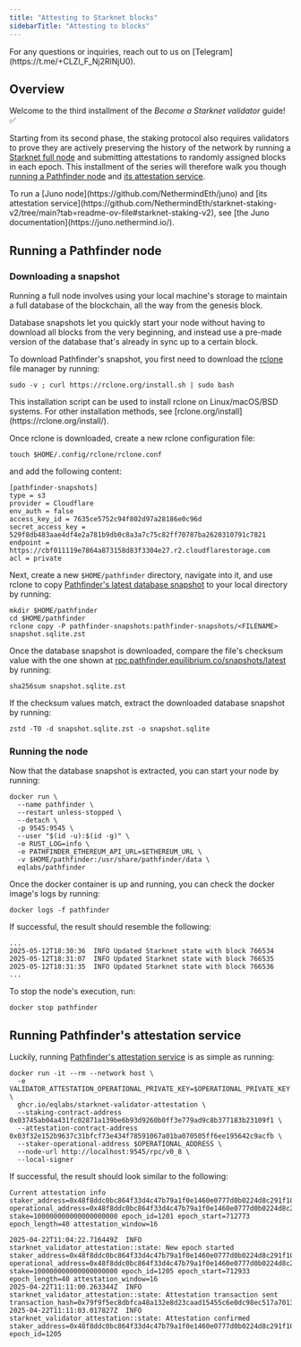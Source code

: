 ```yaml
---
title: "Attesting to Starknet blocks"
sidebarTitle: "Attesting to blocks"
---
```


<Warning>
For any questions or inquiries, reach out to us on [Telegram](https://t.me/+CLZl_F_Nj2RlNjU0).
</Warning>

## Overview

Welcome to the third installment of the *Become a Starknet validator* guide! ✅

Starting from its second phase, the staking protocol also requires validators to prove they are actively preserving the history of the network by running a [Starknet full node](/ecosystem/overview/) and submitting attestations to randomly assigned blocks in each epoch. This installment of the series will therefore walk you though [running a Pathfinder node](/guides/becoming-a-validator/pathfinder#running-a-pathfinder-node) and [its attestation service](/guides/becoming-a-validator/pathfinder#running-pathfinder's-attestation-service).

<Note>
To run a [Juno node](https://github.com/NethermindEth/juno) and [its attestation service](https://github.com/NethermindEth/starknet-staking-v2/tree/main?tab=readme-ov-file#starknet-staking-v2), see [the Juno documentation](https://juno.nethermind.io/).
</Note>

## Running a Pathfinder node

### Downloading a snapshot

Running a full node involves using your local machine's storage to maintain a full database of the blockchain, all the way from the genesis block.

Database snapshots let you quickly start your node without having to download all blocks from the very beginning, and instead use a pre-made version of the database that's already in sync up to a certain block.

To download Pathfinder's snapshot, you first need to download the [rclone](https://rclone.org/) file manager by running:

```shell
sudo -v ; curl https://rclone.org/install.sh | sudo bash

```

<Note>
This installation script can be used to install rclone on Linux/macOS/BSD systems. For other installation methods, see [rclone.org/install](https://rclone.org/install/).
</Note>

Once rclone is downloaded, create a new rclone configuration file:

```shell
touch $HOME/.config/rclone/rclone.conf

```

and add the following content:

```shell
[pathfinder-snapshots]
type = s3
provider = Cloudflare
env_auth = false
access_key_id = 7635ce5752c94f802d97a28186e0c96d
secret_access_key = 529f8db483aae4df4e2a781b9db0c8a3a7c75c82ff70787ba2620310791c7821
endpoint = https://cbf011119e7864a873158d83f3304e27.r2.cloudflarestorage.com
acl = private

```

Next, create a new `$HOME/pathfinder` directory, navigate into it, and use rclone to copy [Pathfinder's latest database snapshot](https://rpc.pathfinder.equilibrium.co/snapshots/latest) to your local directory by running:

```shell
mkdir $HOME/pathfinder
cd $HOME/pathfinder
rclone copy -P pathfinder-snapshots:pathfinder-snapshots/<FILENAME> snapshot.sqlite.zst

```

Once the database snapshot is downloaded, compare the file's checksum value with the one shown at [rpc.pathfinder.equilibrium.co/snapshots/latest](https://rpc.pathfinder.equilibrium.co/snapshots/latest) by running:

```shell
sha256sum snapshot.sqlite.zst

```

If the checksum values match, extract the downloaded database snapshot by running:

```shell
zstd -T0 -d snapshot.sqlite.zst -o snapshot.sqlite

```

### Running the node

Now that the database snapshot is extracted, you can start your node by running:

```shell
docker run \
  --name pathfinder \
  --restart unless-stopped \
  --detach \
  -p 9545:9545 \
  --user "$(id -u):$(id -g)" \
  -e RUST_LOG=info \
  -e PATHFINDER_ETHEREUM_API_URL=$ETHEREUM_URL \
  -v $HOME/pathfinder:/usr/share/pathfinder/data \
  eqlabs/pathfinder

```

Once the docker container is up and running, you can check the docker image's logs by running:

```shell
docker logs -f pathfinder

```

If successful, the result should resemble the following:

```shell
...
2025-05-12T18:30:36  INFO Updated Starknet state with block 766534
2025-05-12T18:31:07  INFO Updated Starknet state with block 766535
2025-05-12T18:31:35  INFO Updated Starknet state with block 766536
...

```

<Note>
To stop the node's execution, run:

```shell
docker stop pathfinder
```
</Note>

## Running Pathfinder's attestation service

Luckily, running [Pathfinder's attestation service](https://github.com/eqlabs/starknet-validator-attestation/tree/main) is as simple as running:

```shell
docker run -it --rm --network host \
  -e VALIDATOR_ATTESTATION_OPERATIONAL_PRIVATE_KEY=$OPERATIONAL_PRIVATE_KEY \
  ghcr.io/eqlabs/starknet-validator-attestation \
  --staking-contract-address 0x03745ab04a431fc02871a139be6b93d9260b0ff3e779ad9c8b377183b23109f1 \
  --attestation-contract-address 0x03f32e152b9637c31bfcf73e434f78591067a01ba070505ff6ee195642c9acfb \
  --staker-operational-address $OPERATIONAL_ADDRESS \
  --node-url http://localhost:9545/rpc/v0_8 \
  --local-signer

```

If successful, the result should look similar to the following:

```shell
Current attestation info staker_address=0x48f8ddc0bc864f33d4c47b79a1f0e1460e0777d0b0224d8c291f1039523306e operational_address=0x48f8ddc0bc864f33d4c47b79a1f0e1460e0777d0b0224d8c291f1039523306e stake=100000000000000000000 epoch_id=1201 epoch_start=712773 epoch_length=40 attestation_window=16

2025-04-22T11:04:22.716449Z  INFO starknet_validator_attestation::state: New epoch started staker_address=0x48f8ddc0bc864f33d4c47b79a1f0e1460e0777d0b0224d8c291f1039523306e operational_address=0x48f8ddc0bc864f33d4c47b79a1f0e1460e0777d0b0224d8c291f1039523306e stake=100000000000000000000 epoch_id=1205 epoch_start=712933 epoch_length=40 attestation_window=16
2025-04-22T11:11:00.263344Z  INFO starknet_validator_attestation::state: Attestation transaction sent transaction_hash=0x79f9f5ec8dbfca48a132e8d23caad15455c6e0dc98ec517a7013c374d7d5501
2025-04-22T11:11:03.017827Z  INFO starknet_validator_attestation::state: Attestation confirmed staker_address=0x48f8ddc0bc864f33d4c47b79a1f0e1460e0777d0b0224d8c291f1039523306e epoch_id=1205

```